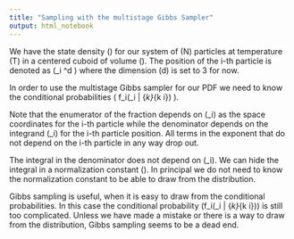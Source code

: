 ```yaml
---
title: "Sampling with the multistage Gibbs Sampler"
output: html_notebook
---
```


We have the state density \(\rho\) for our system of \(N\) particles at temperature \(T\) in a centered cuboid of volume \(\Lambda\). The position of the i-th particle is denoted as \(\mathbf{r}_i \in \mathbb{R}^d \) where the dimension \(d\) is set to 3 for now.

\begin{equation}
\rho(\{\mathbf{r}_k\}) = \exp\big[ -\frac1T \sum_{i<j} V_{ij} \big]\;, \qquad V_{ij} = \dfrac{q_i q_j}{|\mathbf{r}_i - \mathbf{r}_j|} + \dfrac{1}{|\mathbf{r}_i - \mathbf{r}_j|^8}
\end{equation}

In order to use the multistage Gibbs sampler for our PDF we need to know the conditional probabilities \( f_i(\mathbf{r}_i | \{\mathbf{r}_k\}_{k \neq i}) \).

\begin{align}
f_i(\mathbf{r}_i | \{\mathbf{r}_k\}_{k \neq i}) &= \dfrac{\rho(\mathbf{r}_i,\{\mathbf{r}_k\}_{k \neq i})}{\rho(\{\mathbf{r}_k\}_{k \neq i})} = \dfrac{\rho(\mathbf{r}_i,\{\mathbf{r}_k\}_{k \neq i})}{\int_\Lambda \text{d}\mathbf{x}_i\; \rho(\mathbf{x}_i,\{\mathbf{r}_k\}_{k \neq i})}\\
&= \dfrac{\exp\big[ -\frac1T \sum_{i<j} V_{ij}(\mathbf{r}_i,\{\mathbf{r}_k\}_{k \neq i}) \big]) \big]}{\int_\Lambda \text{d}\mathbf{x}_i\; \exp\big[ -\frac1T \sum_{i<j} V_{ij}(\mathbf{x}_i,\{\mathbf{r}_k\}_{k \neq i}) \big]}
\end{align}

Note that the enumerator of the fraction depends on \(\mathbf{r}_i\) as the space coordinates for the i-th particle while the denominator depends on the integrand \(\mathbf{x}_i\) for the i-th particle position. All terms in the exponent that do not depend on the i-th particle in any way drop out.

\begin{align}
\Rightarrow f_i(\mathbf{r}_i | \{\mathbf{r}_k\}_{k \neq i}) &= \dfrac{\exp\big[ -\frac1T \sum_{j\neq i} V_{ij}(\mathbf{r}_i,\{\mathbf{r}_k\}_{k \neq i}) \big]) \big]}{\int_\Lambda \text{d}\mathbf{x}_i\; \exp\big[ -\frac1T \sum_{j \neq i} V_{ij}(\mathbf{x}_i,\{\mathbf{r}_k\}_{k \neq i}) \big]} \\
&= \dfrac{\exp\big[ -\frac1T \sum_{j\neq i} \dfrac{q_i q_j}{|\mathbf{r}_i - \mathbf{r}_j|} + \dfrac{1}{|\mathbf{r}_i - \mathbf{r}_j|^8} \big]}{\int_\Lambda \text{d}\mathbf{x}_i\;\exp\big[ -\frac1T \sum_{j\neq i} \dfrac{q^x_i q_j}{|\mathbf{x}_i - \mathbf{r}_j|} + \dfrac{1}{|\mathbf{x}_i - \mathbf{r}_j|^8} \big]} \\
&= \eta\; \exp\big[ -\frac1T \sum_{j\neq i} \dfrac{q_i q_j}{|\mathbf{r}_i - \mathbf{r}_j|} + \dfrac{1}{|\mathbf{r}_i - \mathbf{r}_j|^8} \big]
\end{align}

The integral in the denominator does not depend on \(\mathbf{r}_i\). We can hide the integral in a normalization constant \(\eta\). In principal we do not need to know the normalization constant to be able to draw from the distribution.


Gibbs sampling is useful, when it is easy to draw from the conditional probabilities. In this case the conditional probability \(f_i(\mathbf{r}_i | \{\mathbf{r}_k\}_{k \neq i})\) is still too complicated. Unless we have made a mistake or there is a way to draw from the distribution, Gibbs sampling seems to be a dead end.